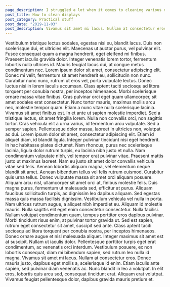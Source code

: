 ```yaml
---
page_description: I struggled a lot when it comes to cleaning various displays, here is what I have learned so far
post_title: How to clean displays
post_category: Practical stuff
post_date: "2019-11-03"
post_description: Vivamus sit amet mi lacus. Nullam at consectetur eros. Donec mauris justo, dapibus eget mollis a, scelerisque id enim. Etiam iaculis ante sapien, sed pulvinar diam venenatis ac.
---
```


<Paragraph>
Vestibulum tristique lectus sodales, egestas nisi eu, blandit lacus. Duis non scelerisque dui, et ultricies elit. Maecenas ut auctor purus, vel pulvinar elit. Fusce consequat quam a magna hendrerit, eget eleifend mi finibus. Praesent iaculis gravida dolor. Integer venenatis lorem tortor, fermentum lobortis nulla ultrices id. Mauris feugiat lacus dui, at congue metus condimentum nec. Lorem ipsum dolor sit amet, consectetur adipiscing elit. Donec mi velit, fermentum sit amet hendrerit eu, sollicitudin non nunc. Curabitur nunc nunc, rutrum ut eros vel, porta vulputate lectus. Donec luctus nisi in lorem iaculis accumsan. Class aptent taciti sociosqu ad litora torquent per conubia nostra, per inceptos himenaeos. Morbi scelerisque ornare massa vitae finibus. Cras pulvinar orci eget quam ullamcorper, sit amet sodales erat consectetur. Nunc tortor mauris, maximus mollis arcu nec, molestie tempor quam. Etiam a nunc vitae nulla scelerisque lacinia.
</Paragraph>

<Image path='/notebook.jpg' />

<Paragraph>
Vivamus sit amet finibus est. In et ante ut sapien molestie imperdiet. Sed a tristique lectus, sit amet fringilla lorem. Nulla non convallis orci, non sagittis tortor. Cras vehicula elit a urna varius, id fermentum arcu vulputate. Sed a semper sapien. Pellentesque dolor massa, laoreet in ultricies non, volutpat ac dui. Lorem ipsum dolor sit amet, consectetur adipiscing elit. Etiam id aliquet diam, id blandit ligula. Integer pulvinar tincidunt nisi eget hendrerit. In hac habitasse platea dictumst. Nam rhoncus, purus nec scelerisque lacinia, ligula dolor rutrum turpis, eu lacinia nibh justo et nulla. Nam condimentum vulputate nibh, vel tempor erat pulvinar vitae. Praesent mattis justo ut maximus laoreet.
</Paragraph>

<Paragraph>
Nam eu justo sit amet dolor convallis vehicula vitae sed felis. Aenean lobortis aliquam magna, vel elementum neque blandit sit amet. Aenean bibendum tellus vel felis rutrum euismod. Curabitur quis urna tellus. Donec vulputate massa sit amet orci aliquam posuere. Aliquam arcu nisl, ullamcorper sit amet orci at, finibus molestie felis. Duis magna purus, fermentum ut malesuada sed, efficitur at purus. Aliquam faucibus sollicitudin turpis, ac dignissim leo dapibus aliquam. Sed egestas massa quis massa facilisis dignissim. Vestibulum vehicula vel nulla in porta. Nam ultrices rutrum augue, a aliquet nibh imperdiet eu. Aliquam id molestie mauris. Nulla sagittis elit eget enim consectetur consectetur. Nulla facilisi. Nullam volutpat condimentum quam, tempus porttitor eros dapibus pulvinar.
</Paragraph>

<Paragraph>
Morbi tincidunt risus enim, at pulvinar tortor gravida ut. Sed est sapien, rutrum eget consectetur sit amet, suscipit sed ante. Class aptent taciti sociosqu ad litora torquent per conubia nostra, per inceptos himenaeos. Donec ornare augue et nisl malesuada aliquet. Integer maximus sit amet est at suscipit. Nullam ut iaculis dolor. Pellentesque porttitor turpis eget erat condimentum, ac venenatis orci interdum. Vestibulum posuere, ex non lobortis consequat, diam mi bibendum sapien, sed rutrum leo nulla id magna. Vivamus sit amet mi lacus. Nullam at consectetur eros. Donec mauris justo, dapibus eget mollis a, scelerisque id enim. Etiam iaculis ante sapien, sed pulvinar diam venenatis ac. Nunc blandit in leo a volutpat. In elit eros, lobortis quis arcu sed, consequat tincidunt erat. Aliquam erat volutpat. Vivamus feugiat pellentesque dolor, dapibus gravida mauris pretium et.
</Paragraph>